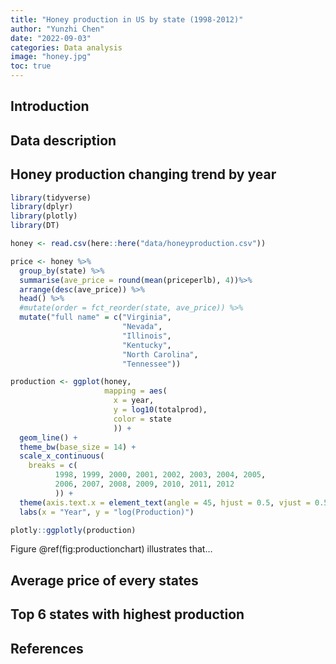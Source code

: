 ```yaml
---
title: "Honey production in US by state (1998-2012)"
author: "Yunzhi Chen"
date: "2022-09-03"
categories: Data analysis
image: "honey.jpg"
toc: true
---
```


## Introduction



## Data description

## Honey production changing trend by year

```r
library(tidyverse)
library(dplyr)
library(plotly)
library(DT)
```

```r
honey <- read.csv(here::here("data/honeyproduction.csv"))

price <- honey %>%
  group_by(state) %>%
  summarise(ave_price = round(mean(priceperlb), 4))%>%
  arrange(desc(ave_price)) %>%
  head() %>%
  #mutate(order = fct_reorder(state, ave_price)) %>%
  mutate("full name" = c("Virginia",
                         "Nevada",
                         "Illinois",
                         "Kentucky",
                         "North Carolina",
                         "Tennessee"))
```

```r
production <- ggplot(honey,
                     mapping = aes(
                       x = year,
                       y = log10(totalprod),
                       color = state
                       )) +
  geom_line() +
  theme_bw(base_size = 14) +
  scale_x_continuous(
    breaks = c(
          1998, 1999, 2000, 2001, 2002, 2003, 2004, 2005,
          2006, 2007, 2008, 2009, 2010, 2011, 2012
          )) +
  theme(axis.text.x = element_text(angle = 45, hjust = 0.5, vjust = 0.5)) +
  labs(x = "Year", y = "log(Production)")

plotly::ggplotly(production)
```
Figure \@ref(fig:productionchart) illustrates that...

## Average price of every states


## Top 6 states with highest production

## References


